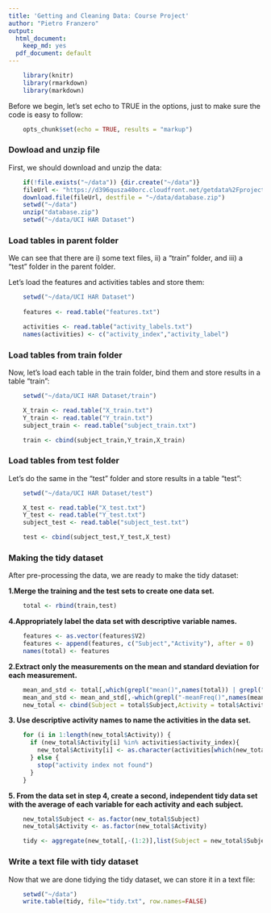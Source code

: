 ```yaml
---
title: 'Getting and Cleaning Data: Course Project'
author: "Pietro Franzero"
output:
  html_document:
    keep_md: yes
  pdf_document: default
---
```

  
```r
    library(knitr)
    library(rmarkdown)
    library(markdown)
```  
  
Before we begin, let's set echo to TRUE in the options, just to make sure the
code is easy to follow:
  
```r
    opts_chunk$set(echo = TRUE, results = "markup")
```
  
  
  
### Dowload and unzip file
  
First, we should download and unzip the data:
  
```r
    if(!file.exists("~/data")) {dir.create("~/data")}
    fileUrl <- "https://d396qusza40orc.cloudfront.net/getdata%2Fprojectfiles%2FUCI%20HAR%20Dataset.zip"
    download.file(fileUrl, destfile = "~/data/database.zip")
    setwd("~/data")
    unzip("database.zip")
    setwd("~/data/UCI HAR Dataset")
```
  
  
  
### Load tables in parent folder
  
We can see that there are i) some text files, ii) a "train" folder, and iii) a "test" folder in the parent folder.
  
Let's load the features and activities tables and store them:
  
```r
    setwd("~/data/UCI HAR Dataset")
    
    features <- read.table("features.txt")

    activities <- read.table("activity_labels.txt")
    names(activities) <- c("activity_index","activity_label")
```
  
  
  
### Load tables from train folder
  
Now, let's load each table in the train folder, bind them and store results in a table "train":
  
```r
    setwd("~/data/UCI HAR Dataset/train")

    X_train <- read.table("X_train.txt")
    Y_train <- read.table("Y_train.txt")
    subject_train <- read.table("subject_train.txt")

    train <- cbind(subject_train,Y_train,X_train)
```
  
  
  
### Load tables from test folder
  
Let's do the same in the "test" folder and store results in a table "test":
  
```r
    setwd("~/data/UCI HAR Dataset/test")

    X_test <- read.table("X_test.txt")
    Y_test <- read.table("Y_test.txt")
    subject_test <- read.table("subject_test.txt")

    test <- cbind(subject_test,Y_test,X_test)
```
  
  
  
### Making the tidy dataset
  
After pre-processing the data, we are ready to make the tidy dataset:

**1.Merge the training and the test sets to create one data set.**
  
```r
    total <- rbind(train,test)
```
  
**4.Appropriately label the data set with descriptive variable names.**
  
```r
    features <- as.vector(features$V2)
    features <- append(features, c("Subject","Activity"), after = 0)
    names(total) <- features
```
  
**2.Extract only the measurements on the mean and standard deviation for each measurement.**
  
```r
    mean_and_std <- total[,which(grepl("mean()",names(total)) | grepl("std()",names(total)))]
    mean_and_std <- mean_and_std[,-which(grepl("-meanFreq()",names(mean_and_std)))]
    new_total <- cbind(Subject = total$Subject,Activity = total$Activity,mean_and_std)
```
  
  
**3. Use descriptive activity names to name the activities in the data set.**
  
```r
    for (i in 1:length(new_total$Activity)) {
      if (new_total$Activity[i] %in% activities$activity_index){
        new_total$Activity[i] <- as.character(activities[which(new_total$Activity[i] == activities$activity_index),]$activity_label)
      } else {
        stop("activity index not found")
      }
    }
```
  
**5. From the data set in step 4, create a second, independent tidy data set with the average of each variable for each activity and each subject.**
  
```r
    new_total$Subject <- as.factor(new_total$Subject)
    new_total$Activity <- as.factor(new_total$Activity)

    tidy <- aggregate(new_total[,-(1:2)],list(Subject = new_total$Subject, Activity = new_total$Activity), mean, na.rm = TRUE)
```
  
  
  
### Write a text file with tidy dataset
  
Now that we are done tidying the tidy dataset, we can store it in a text file:
  
```r
    setwd("~/data")
    write.table(tidy, file="tidy.txt", row.names=FALSE)
```
  